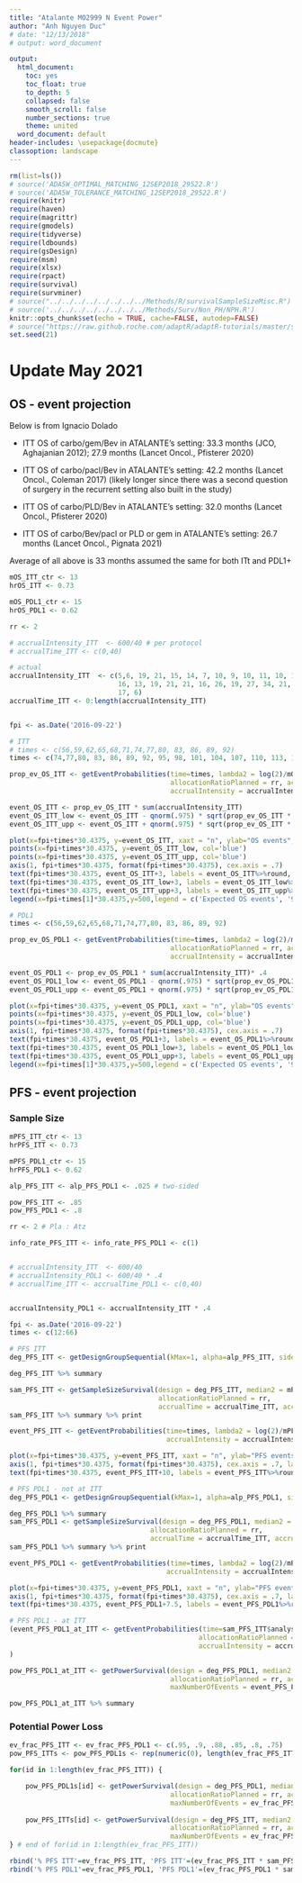 ---
title: "Atalante MO2999 N Event Power"
author: "Anh Nguyen Duc"
# date: "12/13/2018"
# output: word_document

output:
  html_document:
    toc: yes
    toc_float: true
    to_depth: 5
    collapsed: false
    smooth_scroll: false
    number_sections: true
    theme: united
  word_document: default
header-includes: \usepackage{docmute}
classoption: landscape
---

```{r,echo=F,message=F,warning=F}
rm(list=ls())
# source('ADA5W_OPTIMAL_MATCHING_12SEP2018_29522.R')
# source('ADA5W_TOLERANCE_MATCHING_12SEP2018_29522.R')
require(knitr)
require(haven)
require(magrittr)
require(gmodels)
require(tidyverse)
require(ldbounds)
require(gsDesign)
require(msm)
require(xlsx)
require(rpact)
require(survival)
require(survminer)
# source("../../../../../../../../Methods/R/survivalSampleSizeMisc.R")
# source('../../../../../../../../Methods/Surv/Non_PH/NPH.R')
knitr::opts_chunk$set(echo = TRUE, cache=FALSE, autodep=FALSE)
# source("https://raw.github.roche.com/adaptR/adaptR-tutorials/master/simpleBoundarySummary.R")
set.seed(21)
```

# Update May 2021

## OS - event projection

Below is from Ignacio Dolado

+ ITT OS of carbo/gem/Bev in ATALANTE's setting:  33.3 months (JCO, Aghajanian 2012); 27.9 months (Lancet Oncol., Pfisterer 2020)

+ ITT OS of carbo/pacl/Bev in ATALANTE's setting: 42.2 months (Lancet Oncol., Coleman 2017) (likely longer since there was a second question of surgery in the recurrent setting also built in the study)

+ ITT OS of carbo/PLD/Bev in ATALANTE's setting:  32.0 months (Lancet Oncol., Pfisterer 2020)

+ ITT OS of carbo/Bev/pacl or PLD or gem in ATALANTE's setting: 26.7 months (Lancet Oncol., Pignata 2021)  

Average of all above is 33 months assumed the same for both ITt and PDL1+

```{r,echo=T,message=F,warning=F}
mOS_ITT_ctr <- 13
hrOS_ITT <- 0.73

mOS_PDL1_ctr <- 15
hrOS_PDL1 <- 0.62

rr <- 2

# accrualIntensity_ITT  <- 600/40 # per protocol
# accrualTime_ITT <- c(0,40)

# actual
accrualIntensity_ITT  <- c(5,6, 19, 21, 15, 14, 7, 10, 9, 10, 11, 10, 12, 13, 11, 8, 12, 12,
                           16, 13, 19, 21, 21, 16, 26, 19, 27, 34, 21, 18, 25, 25, 33, 28, 24,
                           17, 6) 
accrualTime_ITT <- 0:length(accrualIntensity_ITT)


fpi <- as.Date('2016-09-22')

# ITT
# times <- c(56,59,62,65,68,71,74,77,80, 83, 86, 89, 92)
times <- c(74,77,80, 83, 86, 89, 92, 95, 98, 101, 104, 107, 110, 113, 116, 119)

prop_ev_OS_ITT <- getEventProbabilities(time=times, lambda2 = log(2)/mOS_ITT_ctr, hazardRatio = hrOS_ITT, 
                                        allocationRatioPlanned = rr, accrualTime = accrualTime_ITT, 
                                        accrualIntensity = accrualIntensity_ITT)$overallEventProbabilities

event_OS_ITT <- prop_ev_OS_ITT * sum(accrualIntensity_ITT)
event_OS_ITT_low <- event_OS_ITT - qnorm(.975) * sqrt(prop_ev_OS_ITT * (1-prop_ev_OS_ITT) * sum(accrualIntensity_ITT))
event_OS_ITT_upp <- event_OS_ITT + qnorm(.975) * sqrt(prop_ev_OS_ITT * (1-prop_ev_OS_ITT) * sum(accrualIntensity_ITT))

plot(x=fpi+times*30.4375, y=event_OS_ITT, xaxt = "n", ylab="OS events", xlab="Time", col='red', ylim=c(min(event_OS_ITT_low), max(event_OS_ITT_upp)))
points(x=fpi+times*30.4375, y=event_OS_ITT_low, col='blue')
points(x=fpi+times*30.4375, y=event_OS_ITT_upp, col='blue')
axis(1, fpi+times*30.4375, format(fpi+times*30.4375), cex.axis = .7)
text(fpi+times*30.4375, event_OS_ITT+3, labels = event_OS_ITT%>%round, col='red')
text(fpi+times*30.4375, event_OS_ITT_low+3, labels = event_OS_ITT_low%>%round, col='blue')
text(fpi+times*30.4375, event_OS_ITT_upp+3, labels = event_OS_ITT_upp%>%round, col='blue')
legend(x=fpi+times[1]*30.4375,y=500,legend = c('Expected OS events', '95%-CI'), fill = c('red','blue'), bty = 'n')

# PDL1
times <- c(56,59,62,65,68,71,74,77,80, 83, 86, 89, 92)

prop_ev_OS_PDL1 <- getEventProbabilities(time=times, lambda2 = log(2)/mOS_PDL1_ctr, hazardRatio = hrOS_PDL1, 
                                        allocationRatioPlanned = rr, accrualTime = accrualTime_ITT, 
                                        accrualIntensity = accrualIntensity_ITT* .4)$overallEventProbabilities

event_OS_PDL1 <- prop_ev_OS_PDL1 * sum(accrualIntensity_ITT)* .4
event_OS_PDL1_low <- event_OS_PDL1 - qnorm(.975) * sqrt(prop_ev_OS_PDL1 * (1-prop_ev_OS_PDL1) * sum(accrualIntensity_ITT))
event_OS_PDL1_upp <- event_OS_PDL1 + qnorm(.975) * sqrt(prop_ev_OS_PDL1 * (1-prop_ev_OS_PDL1) * sum(accrualIntensity_ITT))

plot(x=fpi+times*30.4375, y=event_OS_PDL1, xaxt = "n", ylab="OS events", xlab="Time", col='red', ylim=c(min(event_OS_PDL1_low), max(event_OS_PDL1_upp)))
points(x=fpi+times*30.4375, y=event_OS_PDL1_low, col='blue')
points(x=fpi+times*30.4375, y=event_OS_PDL1_upp, col='blue')
axis(1, fpi+times*30.4375, format(fpi+times*30.4375), cex.axis = .7)
text(fpi+times*30.4375, event_OS_PDL1+3, labels = event_OS_PDL1%>%round, col='red')
text(fpi+times*30.4375, event_OS_PDL1_low+3, labels = event_OS_PDL1_low%>%round, col='blue')
text(fpi+times*30.4375, event_OS_PDL1_upp+3, labels = event_OS_PDL1_upp%>%round, col='blue')
legend(x=fpi+times[1]*30.4375,y=500,legend = c('Expected OS events', '95%-CI'), fill = c('red','blue'), bty = 'n')
```


## PFS - event projection

### Sample Size 
```{r,echo=T,message=F,warning=F, fig.width=12, fig.height=7}
mPFS_ITT_ctr <- 13
hrPFS_ITT <- 0.73

mPFS_PDL1_ctr <- 15
hrPFS_PDL1 <- 0.62

alp_PFS_ITT <- alp_PFS_PDL1 <- .025 # two-sided

pow_PFS_ITT <- .85
pow_PFS_PDL1 <- .8

rr <- 2 # Pla : Atz

info_rate_PFS_ITT <- info_rate_PFS_PDL1 <- c(1)


# accrualIntensity_ITT  <- 600/40
# accrualIntensity_PDL1 <- 600/40 * .4
# accrualTime_ITT <- accrualTime_PDL1 <- c(0,40)


accrualIntensity_PDL1 <- accrualIntensity_ITT * .4

fpi <- as.Date('2016-09-22')
times <- c(12:66)

# PFS ITT
deg_PFS_ITT <- getDesignGroupSequential(kMax=1, alpha=alp_PFS_ITT, sided = 2, beta=1-pow_PFS_ITT, informationRates = info_rate_PFS_ITT, typeOfDesign = 'asOF')

deg_PFS_ITT %>% summary 

sam_PFS_ITT <- getSampleSizeSurvival(design = deg_PFS_ITT, median2 = mPFS_ITT_ctr, hazardRatio = hrPFS_ITT, 
                                     allocationRatioPlanned = rr, 
                                     accrualTime = accrualTime_ITT, accrualIntensity = accrualIntensity_ITT)
sam_PFS_ITT %>% summary %>% print

event_PFS_ITT <- getEventProbabilities(time=times, lambda2 = log(2)/mPFS_ITT_ctr, lambda1 = log(2)/mPFS_ITT_ctr*hrPFS_ITT, allocationRatioPlanned = rr, accrualTime = accrualTime_ITT, 
                                       accrualIntensity = accrualIntensity_ITT)$overallEventProbabilities * sum(accrualIntensity_ITT)

plot(x=fpi+times*30.4375, y=event_PFS_ITT, xaxt = "n", ylab="PFS events", xlab="")
axis(1, fpi+times*30.4375, format(fpi+times*30.4375), cex.axis = .7, las=2)
text(fpi+times*30.4375, event_PFS_ITT+10, labels = event_PFS_ITT%>%round, cex = 1)

# PFS PDL1 - not at ITT
deg_PFS_PDL1 <- getDesignGroupSequential(kMax=1, alpha=alp_PFS_PDL1, sided = 2, beta=1-pow_PFS_PDL1, informationRates = info_rate_PFS_PDL1, typeOfDesign = 'asOF')

deg_PFS_PDL1 %>% summary
sam_PFS_PDL1 <- getSampleSizeSurvival(design = deg_PFS_PDL1, median2 = mPFS_PDL1_ctr, hazardRatio = hrPFS_PDL1, 
                                   allocationRatioPlanned = rr, 
                                   accrualTime = accrualTime_ITT, accrualIntensity = accrualIntensity_PDL1)
sam_PFS_PDL1 %>% summary %>% print

event_PFS_PDL1 <- getEventProbabilities(time=times, lambda2 = log(2)/mPFS_PDL1_ctr, lambda1 = log(2)/mPFS_PDL1_ctr*hrPFS_ITT, allocationRatioPlanned = rr, accrualTime = accrualTime_ITT, 
                                       accrualIntensity = accrualIntensity_PDL1)$overallEventProbabilities * sum(accrualIntensity_PDL1)

plot(x=fpi+times*30.4375, y=event_PFS_PDL1, xaxt = "n", ylab="PFS events", xlab="")
axis(1, fpi+times*30.4375, format(fpi+times*30.4375), cex.axis = .7, las=2)
text(fpi+times*30.4375, event_PFS_PDL1+7.5, labels = event_PFS_PDL1%>%round, cex = 1)

# PFS PDL1 - at ITT
(event_PFS_PDL1_at_ITT <- getEventProbabilities(time=sam_PFS_ITT$analysisTime %>% as.numeric, lambda2 = log(2)/mPFS_PDL1_ctr, lambda1 = log(2)/mPFS_PDL1_ctr*hrPFS_ITT, 
                                               allocationRatioPlanned = rr, accrualTime = accrualTime_ITT, 
                                               accrualIntensity = accrualIntensity_PDL1)$overallEventProbabilities * sum(accrualIntensity_PDL1)
)

pow_PFS_PDL1_at_ITT <- getPowerSurvival(design = deg_PFS_PDL1, median2 = mPFS_PDL1_ctr, hazardRatio = hrPFS_PDL1, 
                                        allocationRatioPlanned = rr, accrualTime = accrualTime_ITT, accrualIntensity = accrualIntensity_PDL1,
                                        maxNumberOfEvents = event_PFS_PDL1_at_ITT)

pow_PFS_PDL1_at_ITT %>% summary
```

### Potential Power Loss
```{r,echo=T,message=F,warning=F,results='asis'}

ev_frac_PFS_ITT <- ev_frac_PFS_PDL1 <- c(.95, .9, .88, .85, .8, .75)
pow_PFS_ITTs <- pow_PFS_PDL1s <- rep(numeric(0), length(ev_frac_PFS_ITT))

for(id in 1:length(ev_frac_PFS_ITT)) {

    pow_PFS_PDL1s[id] <- getPowerSurvival(design = deg_PFS_PDL1, median2 = mPFS_PDL1_ctr, hazardRatio = hrPFS_PDL1, 
                                        allocationRatioPlanned = rr, accrualTime = accrualTime_ITT, accrualIntensity = accrualIntensity_PDL1,
                                        maxNumberOfEvents = ev_frac_PFS_ITT[id]*sam_PFS_PDL1$eventsFixed)$overallReject
    
    pow_PFS_ITTs[id] <- getPowerSurvival(design = deg_PFS_ITT, median2 = mPFS_ITT_ctr, hazardRatio = hrPFS_ITT, 
                                        allocationRatioPlanned = rr, accrualTime = accrualTime_ITT, accrualIntensity = accrualIntensity_ITT,
                                        maxNumberOfEvents = ev_frac_PFS_ITT[id]*sam_PFS_ITT$eventsFixed)$overallReject    
} # end of for(id in 1:length(ev_frac_PFS_ITT))

rbind('% PFS ITT'=ev_frac_PFS_ITT, 'PFS ITT'=(ev_frac_PFS_ITT * sam_PFS_ITT$eventsFixed) %>% ceiling,  'Pow PFS ITT'=pow_PFS_ITTs %>% round(3)) %>% kable(col.names = rep('.', pow_PFS_ITTs %>% length), caption = 'PFS ITT power loss') %>% print
rbind('% PFS PDL1'=ev_frac_PFS_PDL1, 'PFS PDL1'=(ev_frac_PFS_PDL1 * sam_PFS_PDL1$eventsFixed) %>% ceiling,  'Pow PFS PDL1'=pow_PFS_PDL1s %>% round(3)) %>% kable(col.names = rep('.', pow_PFS_PDL1s %>% length), caption = 'PFS PDL1 power loss') %>% print
```


